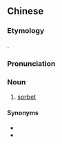 ==Chinese==
{{zh-forms}}

===Etymology===
{{zh-psm|sorbet}}.

===Pronunciation===
{{zh-pron
|m=xuěpā
|c=syut3 baa1
|cat=n
}}

===Noun===
{{zh-noun}}

# [[sorbet]]

====Synonyms====
* {{zh-l|冰糕}}
* {{zh-l|果汁冰糕}}